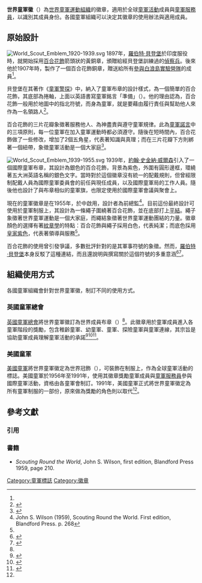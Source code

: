 {{Infobox WorldScouting
| type = emblem
| name = 世界童軍徽
| image = World Scout Emblem 1955.svg
| f-date = 1955年
| owner = [[世界童軍運動組織|世界童軍運動組織]]
}}
'''世界童軍徽'''（{{lang-en|World Scout Emblem}}）為[[世界童軍運動組織|世界童軍運動組織]]的徽章，適用於全球[[童軍活動|童軍活動]]成員與[[童軍服務員|童軍服務員]]，以識別其成員身份。各國童軍組織可以決定其徽章的使用辦法與適用成員。

==原始設計==
[[File:World_Scout_Emblem_1920-1939.svg|thumb]]
1897年，[[羅伯特·貝登堡|羅伯特·貝登堡]]於印度服役時，就開始採用[[百合花飾|百合花飾]]箭頭狀的黃銅章，頒贈給經貝登堡訓練過的[[偵察|偵察兵]]。後來他於1907年時，製作了一個百合花飾銅章，贈送給所有[[白浪島童軍露營|參與白浪島實驗營隊]]的成員<ref name="walker" />。

貝登堡在其著作《[[童軍警探|童軍警探]]》中，納入了童軍布章的設計樣式，為一個簡單的百合花飾，其底部為捲軸，上面以英語書寫童軍銘言「準備」（{{lang|en|Be Prepared}}）。他的理由認為，百合花飾一般用於地圖中的指北符號，而身為童軍，就是要藉由履行責任與幫助他人來作為一名領路人<ref name="sfb">{{cite book |author=Baden-Powell, Robert| year=1908 |page=34 |title=Scouting for Boys |publisher=Oxford University Press}}</ref>。

百合花飾的三片花瓣象徵著服務他人、為神盡責與遵守童軍規律。此為[[童軍諾言|童軍諾言]]中的三項原則，每一位童軍在加入童軍運動時都必須遵守。隨後在短時間內，百合花飾做了一些修改，增加了2個五角星，代表著知識與真理；而在三片花瓣下方則綁著一個紐帶，象徵童軍活動是一個大家庭<ref name="tsa_worldbadge">{{cite web | title = The World Membership Badge | publisher = The Scout Association | url = http://www.scoutbase.org.uk/library/hqdocs/facts/pdfs/fs260016.pdf | accessdate = 2007-02-21 | deadurl = yes | archiveurl = https://web.archive.org/web/20110606224549/http://www.scoutbase.org.uk/library/hqdocs/facts/pdfs/fs260016.pdf | archivedate = 2011-06-06 }}</ref>。

[[File:World_Scout_Emblem_1939-1955.svg|thumb]]
1939年，[[約翰·史金納·威爾森|約翰·史金納·威爾森]]引入了一個國際童軍布章，其設計為銀色的百合花飾，背景為紫色，外圍有圓形邊框，環繞著五大洲英語名稱的銀色文字。當時對於這個徽章沒有統一的配戴規則，但曾經限制配戴人員為國際童軍委員會的前任與現任成員，以及國際童軍局的工作人員。隨後他也設計了與布章相似的童軍旗，也限定使用於國際童軍會議與聚會上。

現在的童軍徽章是在1955年，於{{le|第8次世界童軍大露營|8th World Scout Jamboree}}中啟用，設計者為前{{le|希臘童軍|Boy Scouts of Greece}}總監{{le|迪米特里奧斯·阿萊克薩圖斯|Demetrios Alexatos}}<ref>John S. Wilson (1959), Scouting Round the World. First edition, Blandford Press. p. 268</ref>。目前這份最終設計可使用於童軍制服上，其設計為一條繩子圍繞著百合花飾，並在底部打上[[平結|平結]]。繩子象徵著世界童軍運動是一個大家庭，而繩結象徵著世界童軍運動團結的力量。徽章顏色的選擇有著[[紋章學|紋章學]]的特點：百合花飾與繩子採用白色，代表純潔；而底色採用[[紫色|皇家紫色]]，代表著領導與服務<ref name="tsa_worldbadge" />。

百合花飾的使用曾引發爭議，多數批評針對的是其軍事符號的象徵。然而，[[羅伯特·貝登堡|羅伯特·貝登堡]]本身反駁了這種連結，而且還說明與撰寫關於這個符號的多重意涵<ref name="walker">{{cite web |author=Walker, "Johnny" |year=2006 |title=The Fleur-de-lis and the Swastika |work=Scout Milestones |url=http://www.scouting.milestones.btinternet.co.uk/badges.htm |accessdate=2007-02-21 |archiveurl=https://web.archive.org/web/20110614021806/http://www.scouting.milestones.btinternet.co.uk/badges.htm |archivedate=2011-06-14 |deadurl=yes |df= }}</ref><ref name="walton">{{cite web |author=Walton, Mike |year=1999 |title=The World Crest Badge...(and why do we *all* wear it?) |url=http://www.mninter.net/~blkeagle/crest.htm |accessdate=2006-12-21 |deadurl=yes |archiveurl=https://web.archive.org/web/20071010150721/http://www.mninter.net/~blkeagle/crest.htm |archivedate=2007-10-10 }}</ref>。

==組織使用方式==
各國童軍組織會針對世界童軍徽，制訂不同的使用方式。

===英國童軍總會===
[[英國童軍總會|英國童軍總會]]將世界童軍徽訂為世界成員布章（{{lang|en|World Membership Badge}}）<ref name="tsa_worldbadge"/>。此徽章用於童軍成員進入各童軍階段的獎勵，包含稚齡童軍、幼童軍、童軍、探險童軍與童軍連線，其宗旨是協助童軍成員理解童軍活動的承諾<ref>{{cite web |url=http://www.scoutbase.org.uk/library/hqdocs/badges/beaver-mb.htm |title=Beaver Scout Badges: The Beaver Scout Membership Award |accessdate=2007-12-20 |publisher=The Scout Association |deadurl=yes |archiveurl=https://web.archive.org/web/20080115033034/http://www.scoutbase.org.uk/library/hqdocs/badges/beaver-mb.htm |archivedate=2008-01-15 |df= }}</ref><ref>{{cite web |url=http://www.scoutbase.org.uk/library/hqdocs/badges/scout-mb.htm |title=Scout Badges: The Scout Membership Award |accessdate=2007-12-20 |publisher=The Scout Association |deadurl=yes |archiveurl=https://web.archive.org/web/20071219175415/http://www.scoutbase.org.uk/library/hqdocs/badges/scout-mb.htm |archivedate=2007-12-19 |df= }}</ref><ref>{{cite web |url=http://www.scoutbase.org.uk/library/hqdocs/badges/explorer-mb.htm |title=Explorer Scout Badges: The Explorer Scout Membership Award |accessdate=2007-12-20 |publisher=The Scout Association |deadurl=yes |archiveurl=https://web.archive.org/web/20071128095659/http://www.scoutbase.org.uk/library/hqdocs/badges/explorer-mb.htm |archivedate=2007-11-28 |df= }}</ref>。

===美國童軍===
[[美國童軍|美國童軍]]將世界童軍徽定為世界冠飾（{{lang|en|World Crest}}），可裝飾在制服上，作為全球童軍活動的標誌。美國童軍於1956年至1991年，使用其徽章獎勵童軍成員與[[童軍服務員|童軍服務員]]參與國際童軍活動，資格由各童軍會制訂。1991年，美國童軍正式將世界童軍徽定為所有童軍制服的一部份，原來做為獎勵的角色則以{{le|國際活動布章|International Activity Patch}}取代<ref name="walton" />。

==參考文獻==
===引用===
{{Reflist}}
===書籍===
*''Scouting Round the World'', John S. Wilson, first edition, Blandford Press 1959, page 210.

{{Scouting}}

[[Category:童軍標誌|Category:童軍標誌]]
[[Category:徽章|Category:徽章]]
